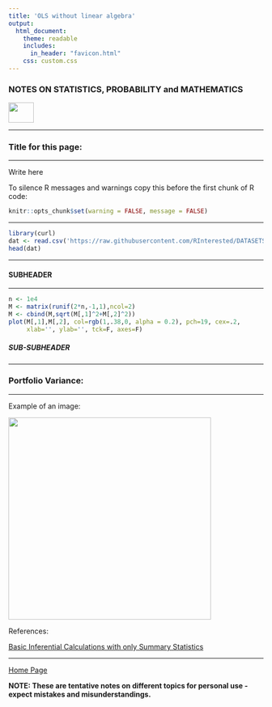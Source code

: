 ```yaml
---
title: 'OLS without linear algebra'
output: 
  html_document:
    theme: readable
    includes:
      in_header: "favicon.html" 
    css: custom.css
---
```


### **NOTES ON STATISTICS, PROBABILITY and MATHEMATICS**

<a href="http://rinterested.github.io/statistics/index.html">
<img HEIGHT="40" WIDTH="50" src="logo.PNG"></a>

---

### Title for this page:

---

Write here

To silence R messages and warnings copy this before the first chunk of R code:

```r
knitr::opts_chunk$set(warning = FALSE, message = FALSE) 
```

---

```r
library(curl)
dat <- read.csv('https://raw.githubusercontent.com/RInterested/DATASETS/gh-pages/sicily.csv')
head(dat)
```


---

#### SUBHEADER

---

```R
n <- 1e4
M <- matrix(runif(2*n,-1,1),ncol=2)
M <- cbind(M,sqrt(M[,1]^2+M[,2]^2))
plot(M[,1],M[,2], col=rgb(1,.38,0, alpha = 0.2), pch=19, cex=.2,
     xlab='', ylab='', tck=F, axes=F)
```

##### SUB-SUBHEADER

---

### Portfolio Variance:

---

Example of an image:

<img width = 400  src = "https://cloud.githubusercontent.com/assets/9312897/15807170/a0303b44-2b24-11e6-974b-bbbae9390f1b.png">

References:

<a href="https://stats.stackexchange.com/questions/175141/basic-inferential-calculations-with-only-summary-statistics-available/175142#175142">Basic Inferential Calculations with only Summary Statistics</a>

---
<a href="http://rinterested.github.io/statistics/index.html">Home Page</a>

**NOTE: These are tentative notes on different topics for personal use - expect mistakes and misunderstandings.**

